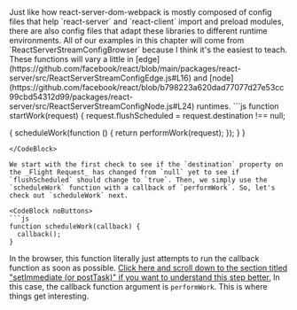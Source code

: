 
<InfoBox>
Just like how react-server-dom-webpack is mostly composed of config files that help `react-server` and `react-client` import and preload modules, there are also config files that adapt these libraries to different runtime environments. All of our examples in this chapter will come from `ReactServerStreamConfigBrowser` because I think it's the easiest to teach. These functions will vary a little in [edge](https://github.com/facebook/react/blob/main/packages/react-server/src/ReactServerStreamConfigEdge.js#L16) and [node](https://github.com/facebook/react/blob/b798223a620dad77077d27e53cc99cbd54312d99/packages/react-server/src/ReactServerStreamConfigNode.js#L24) runtimes.
</InfoBox>

<CodeBlock noButtons>
```js
function startWork(request) {
  request.flushScheduled = request.destination !== null;

  {
    scheduleWork(function () {
      return performWork(request);
    });
  }
}
```
</CodeBlock>

We start with the first check to see if the `destination` property on the _Flight Request_ has changed from `null` yet to see if `flushScheduled` should change to `true`. Then, we simply use the `scheduleWork` function with a callback of `performWork`. So, let's check out `scheduleWork` next.

<CodeBlock noButtons>
```js
function scheduleWork(callback) {
  callback();
}
```
</CodeBlock>

In the browser, this function literally just attempts to run the callback function as soon as possible. [Click here and scroll down to the section titled "setImmediate (or postTask)" if you want to understand this step better.](https://github.com/reactwg/react-18/discussions/91) In this case, the callback function argument is `performWork`. This is where things get interesting.
